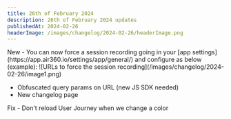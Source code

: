 ```yaml
---
title: 26th of February 2024
description: 26th of February 2024 updates
publishedAt: 2024-02-26
headerImage: /images/changelog/2024-02-26/headerImage.png
---
```



<Badge variant="noLink" className="m-0">
  <span>New</span>
</Badge>
- You can now force a session recording going in your [app settings](https://app.air360.io/settings/app/general/) and configure as below (example):
![URLs to force the session recording](/images/changelog/2024-02-26/image1.png)

- Obfuscated query params on URL (new JS SDK needed)
- New changelog page

<Badge variant="noLink" className="m-0">
  <span>Fix</span>
</Badge>
- Don't reload User Journey when we change a color
